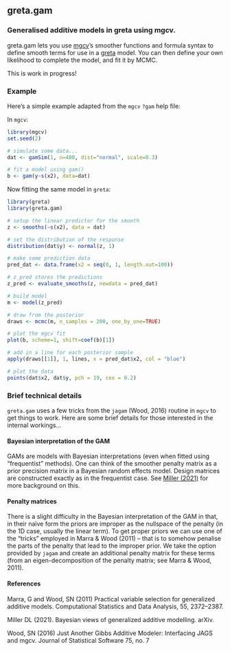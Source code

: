 ## greta.gam

### Generalised additive models in greta using mgcv.

greta.gam lets you use [mgcv](https://CRAN.R-project.org/package=mgcv)'s smoother functions and formula syntax to define smooth terms for use in a [greta](https://greta-dev.github.io/greta) model.
You can then define your own likelihood to complete the model, and fit it by MCMC.

This is work in progress!


### Example

Here's a simple example adapted from the `mgcv` `?gam` help file:

In `mgcv`:

```r
library(mgcv)
set.seed(2)

# simulate some data...
dat <- gamSim(1, n=400, dist="normal", scale=0.3)

# fit a model using gam()
b <- gam(y~s(x2), data=dat)
```

Now fitting the same model in `greta`:

```r
library(greta)
library(greta.gam)

# setup the linear predictor for the smooth
z <- smooths(~s(x2), data = dat)

# set the distribution of the response
distribution(dat$y) <- normal(z, 1)

# make some prediction data
pred_dat <- data.frame(x2 = seq(0, 1, length.out=100))

# z_pred stores the predictions
z_pred <- evaluate_smooths(z, newdata = pred_dat)

# build model
m <- model(z_pred)

# draw from the posterior
draws <- mcmc(m, n_samples = 200, one_by_one=TRUE)

# plot the mgcv fit
plot(b, scheme=1, shift=coef(b)[1])

# add in a line for each posterior sample
apply(draws[[1]], 1, lines, x = pred_dat$x2, col = "blue")

# plot the data
points(dat$x2, dat$y, pch = 19, cex = 0.2)
```

### Brief technical details

`greta.gam` uses a few tricks from the `jagam` (Wood, 2016) routine in `mgcv` to get things to work. Here are some brief details for those interested in the internal workings...

#### Bayesian interpretation of the GAM

GAMs are models with Bayesian interpretations (even when fitted using "frequentist" methods). One can think of the smoother penalty matrix as a prior precision matrix in a Bayesian random effects model. Design matrices are constructed exactly as in the frequentist case. See [Miller (2021)](https://arxiv.org/abs/1902.01330) for more background on this.

#### Penalty matrices

There is a slight difficulty in the Bayesian interpretation of the GAM in that, in their naïve form the priors are improper as the nullspace of the penalty (in the 1D case, usually the linear term). To get proper priors we can use one of the "tricks" employed in Marra & Wood (2011) -- that is to somehow penalise the parts of the penalty that lead to the improper prior. We take the option provided by `jagam` and create an additional penalty matrix for these terms (from an eigen-decomposition of the penalty matrix; see Marra & Wood, 2011).


#### References

Marra, G and Wood, SN (2011) Practical variable selection for generalized additive models. Computational Statistics and Data Analysis, 55, 2372–2387.

Miller DL (2021). Bayesian views of generalized additive modelling. arXiv.

Wood, SN (2016) Just Another Gibbs Additive Modeler: Interfacing JAGS and mgcv. Journal of Statistical Software 75, no. 7

